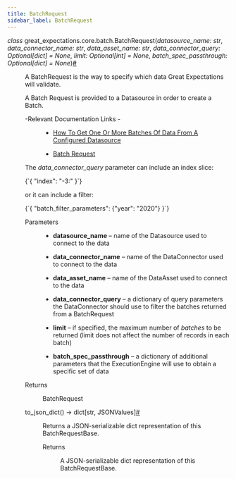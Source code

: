 ```yaml
---
title: BatchRequest
sidebar_label: BatchRequest
---
```


<section class="sphinx-api-doc" id="batchrequest">

<dl class="py class">
<dt class="sig sig-object py" id="great_expectations.core.batch.BatchRequest">
<em class="property"><span class="pre">class</span><span class="w"> </span></em><span class="sig-prename descclassname"><span class="pre">great_expectations.core.batch.</span></span><span class="sig-name descname"><span class="pre">BatchRequest</span></span><span class="sig-paren">(</span><em class="sig-param"><span class="n"><span class="pre">datasource_name</span></span><span class="p"><span class="pre">:</span></span><span class="w"> </span><span class="n"><span class="pre">str</span></span></em>, <em class="sig-param"><span class="n"><span class="pre">data_connector_name</span></span><span class="p"><span class="pre">:</span></span><span class="w"> </span><span class="n"><span class="pre">str</span></span></em>, <em class="sig-param"><span class="n"><span class="pre">data_asset_name</span></span><span class="p"><span class="pre">:</span></span><span class="w"> </span><span class="n"><span class="pre">str</span></span></em>, <em class="sig-param"><span class="n"><span class="pre">data_connector_query</span></span><span class="p"><span class="pre">:</span></span><span class="w"> </span><span class="n"><span class="pre">Optional</span><span class="p"><span class="pre">[</span></span><span class="pre">dict</span><span class="p"><span class="pre">]</span></span></span><span class="w"> </span><span class="o"><span class="pre">=</span></span><span class="w"> </span><span class="default_value"><span class="pre">None</span></span></em>, <em class="sig-param"><span class="n"><span class="pre">limit</span></span><span class="p"><span class="pre">:</span></span><span class="w"> </span><span class="n"><span class="pre">Optional</span><span class="p"><span class="pre">[</span></span><span class="pre">int</span><span class="p"><span class="pre">]</span></span></span><span class="w"> </span><span class="o"><span class="pre">=</span></span><span class="w"> </span><span class="default_value"><span class="pre">None</span></span></em>, <em class="sig-param"><span class="n"><span class="pre">batch_spec_passthrough</span></span><span class="p"><span class="pre">:</span></span><span class="w"> </span><span class="n"><span class="pre">Optional</span><span class="p"><span class="pre">[</span></span><span class="pre">dict</span><span class="p"><span class="pre">]</span></span></span><span class="w"> </span><span class="o"><span class="pre">=</span></span><span class="w"> </span><span class="default_value"><span class="pre">None</span></span></em><span class="sig-paren">)</span><a class="headerlink" href="#great_expectations.core.batch.BatchRequest" title="Permalink to this definition">#</a></dt>
<dd><p>A BatchRequest is the way to specify which data Great Expectations will validate.</p>
<p>A Batch Request is provided to a Datasource in order to create a Batch.</p>
<dl class="simple">
<dt>-Relevant Documentation Links
-</dt><dd><ul class="simple">
<li><p><a class="reference external" href="https://docs.greatexpectations.io/docs/guides/connecting_to_your_data/how_to_get_one_or_more_batches_of_data_from_a_configured_datasource/#1-construct-a-batchrequest">How To Get One Or More Batches Of Data From A Configured Datasource</a></p></li>
<li><p><a class="reference external" href="https://docs.greatexpectations.io/docs/terms/batch_request">Batch Request</a></p></li>
</ul>
</dd>
</dl>
<p>The <cite>data_connector_query</cite> parameter can include an index slice:</p>
<p><CodeBlock language="python">{`{
    "index": "-3:"
}`}</CodeBlock></p>
<p>or it can include a filter:</p>
<p><CodeBlock language="python">{`{
    "batch_filter_parameters": {"year": "2020"}
}`}</CodeBlock></p>
<dl class="field-list simple">
<dt class="field-odd">Parameters</dt>
<dd class="field-odd"><ul class="simple">
<li><p><strong>datasource_name</strong> – name of the Datasource used to connect to the data</p></li>
<li><p><strong>data_connector_name</strong> – name of the DataConnector used to connect to the data</p></li>
<li><p><strong>data_asset_name</strong> – name of the DataAsset used to connect to the data</p></li>
<li><p><strong>data_connector_query</strong> – a dictionary of query parameters the DataConnector
should use to filter the batches returned from a BatchRequest</p></li>
<li><p><strong>limit</strong> – if specified, the maximum number of <em>batches</em> to be returned
(limit does not affect the number of records in each batch)</p></li>
<li><p><strong>batch_spec_passthrough</strong> – a dictionary of additional parameters that
the ExecutionEngine will use to obtain a specific set of data</p></li>
</ul>
</dd>
<dt class="field-even">Returns</dt>
<dd class="field-even"><p>BatchRequest</p>
</dd>
</dl>
<dl class="py method">
<dt class="sig sig-object py" id="great_expectations.core.batch.BatchRequest.to_json_dict">
<span class="sig-name descname"><span class="pre">to_json_dict</span></span><span class="sig-paren">(</span><span class="sig-paren">)</span> <span class="sig-return"><span class="sig-return-icon">→</span> <span class="sig-return-typehint"><span class="pre">dict</span><span class="p"><span class="pre">[</span></span><span class="pre">str</span><span class="p"><span class="pre">,</span></span><span class="w"> </span><span class="pre">JSONValues</span><span class="p"><span class="pre">]</span></span></span></span><a class="headerlink" href="#great_expectations.core.batch.BatchRequest.to_json_dict" title="Permalink to this definition">#</a></dt>
<dd><p>Returns a JSON-serializable dict representation of this BatchRequestBase.</p>
<dl class="field-list simple">
<dt class="field-odd">Returns</dt>
<dd class="field-odd"><p>A JSON-serializable dict representation of this BatchRequestBase.</p>
</dd>
</dl>
</dd></dl>
</dd></dl>
</section>